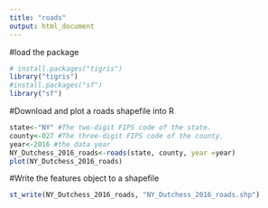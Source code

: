---
title: "roads"
output: html_document
---

#load the package
```{r}
# install.packages("tigris")
library("tigris")
#install.packages("sf")
library("sf")
```

#Download and plot a roads shapefile into R 
```{r}
state<-"NY" #The two-digit FIPS code of the state.
county<-027 #The three-digit FIPS code of the county.
year<-2016 #the data year 
NY_Dutchess_2016_roads<-roads(state, county, year =year)
plot(NY_Dutchess_2016_roads)
```

#Write the features object to a shapefile 
```{r}
st_write(NY_Dutchess_2016_roads, "NY_Dutchess_2016_roads.shp")
```
